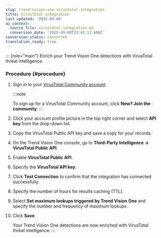 ```yaml
---
slug: trend-vision-one-virustotal-integration
title: VirusTotal integration
last_updated: '2025-09-08'
ai_context:
  source_file: virustotal-integration.md
  conversion_date: '2025-09-08T23:42:11.608Z'
conversion_status: converted
translation_ready: true
---
```


::: {role="main"}
Enrich your Trend Vision One detections with VirusTotal threat intelligence.

### Procedure {#procedure}

1.  Sign in to your [VirusTotal Community account](https://www.virustotal.com/gui/sign-in).

    :::note

    To sign up for a VirusTotal Community account, click **New? Join the community**.
    :::

2.  Click your account profile picture in the top right corner and select **API key** from the drop-down list.

3.  Copy the VirusTotal Public API key and save a copy for your records.

4.  On the Trend Vision One console, go to **Third-Party Intelligence → VirusTotal Public API**.

5.  Enable **VirusTotal Public API**.

6.  Specify the **VirusTotal API key**.

7.  Click **Test Connection** to confirm that the integration has connected successfully.

8.  Specify the number of hours for results caching (TTL).

9.  Select **Set maximum lookups triggered by Trend Vision One** and specify the number and frequency of maximum lookups.

10. Click **Save**.

    Your Trend Vision One detections are now enriched with VirusTotal threat intelligence.
:::
